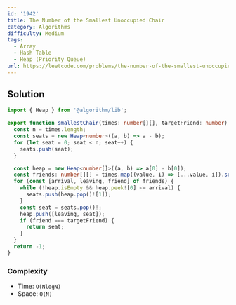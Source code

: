 ```yaml
---
id: '1942'
title: The Number of the Smallest Unoccupied Chair
category: Algorithms
difficulty: Medium
tags:
  - Array
  - Hash Table
  - Heap (Priority Queue)
url: https://leetcode.com/problems/the-number-of-the-smallest-unoccupied-chair
---
```


## Solution

```typescript showLineNumbers
import { Heap } from '@algorithm/lib';

export function smallestChair(times: number[][], targetFriend: number): number {
  const n = times.length;
  const seats = new Heap<number>((a, b) => a - b);
  for (let seat = 0; seat < n; seat++) {
    seats.push(seat);
  }

  const heap = new Heap<number[]>((a, b) => a[0] - b[0]);
  const friends: number[][] = times.map((value, i) => [...value, i]).sort((a, b) => a[0] - b[0]);
  for (const [arrival, leaving, friend] of friends) {
    while (!heap.isEmpty && heap.peek![0] <= arrival) {
      seats.push(heap.pop()![1]);
    }
    const seat = seats.pop()!;
    heap.push([leaving, seat]);
    if (friend === targetFriend) {
      return seat;
    }
  }
  return -1;
}
```

### Complexity

- Time: `O(NlogN)`
- Space: `O(N)`
